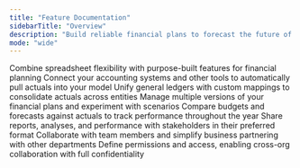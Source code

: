```yaml
---
title: "Feature Documentation"
sidebarTitle: "Overview"
description: "Build reliable financial plans to forecast the future of your business."
mode: "wide"
---
```


<CardGroup cols={2}>
  <Card title="Modeling" icon="function" href="/documentation/features/modeling/components">
    Combine spreadsheet flexibility with purpose-built features for financial planning
  </Card>

  <Card title="Integrations" icon="database" href="/integrations/accounting/overview">
    Connect your accounting systems and other tools to automatically pull actuals into your model
  </Card>

  <Card title="Consolidation" icon="sitemap" href="/documentation/features/modeling/consolidation/splits">
    Unify general ledgers with custom mappings to consolidate actuals across entities
  </Card>

  <Card title="Version control" icon="code-branch" href="/documentation/features/modeling/version-control">
    Manage multiple versions of your financial plans and experiment with scenarios
  </Card>

  <Card title="Variance analysis" icon="plus-minus" href="/documentation/features/modeling/variance-analysis/three-column-report">
    Compare budgets and forecasts against actuals to track performance throughout the year
  </Card>

  <Card title="Reporting" icon="chart-line" href="/documentation/features/modeling/reporting/charts">
    Share reports, analyses, and performance with stakeholders in their preferred format
  </Card>

  <Card title="Collaboration" icon="users" href="/documentation/features/modeling/collaboration/status-indicators">
    Collaborate with team members and simplify business partnering with other departments
  </Card>

  <Card title="Confidentiality" icon="lock" href="/documentation/features/modeling/confidentiality/roles-permissions">
    Define permissions and access, enabling cross-org collaboration with full confidentiality
  </Card>
</CardGroup>